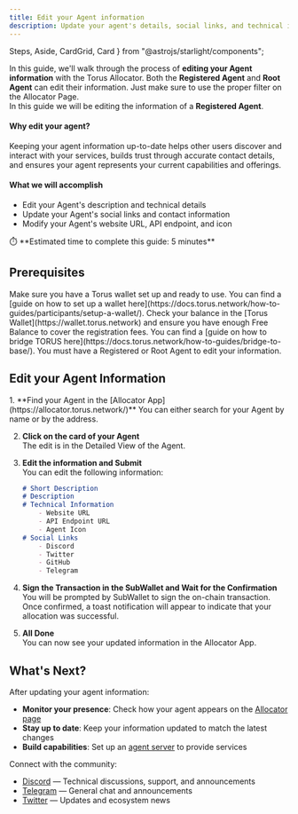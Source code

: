 ```yaml
---
title: Edit your Agent information
description: Update your agent's details, social links, and technical information.
---
```


  Steps,
  Aside,
  CardGrid,
  Card
} from "@astrojs/starlight/components";




In this guide, we'll walk through the process of **editing your Agent information** with the Torus Allocator.
Both the **Registered Agent** and **Root Agent** can edit their information. Just make sure to use the proper filter on the Allocator Page.  
In this guide we will be editing the information of a **Registered Agent**.

#### Why edit your agent?

Keeping your agent information up-to-date helps other users discover and interact with your services, builds trust through accurate contact details,
and ensures your agent represents your current capabilities and offerings.

#### What we will accomplish

- Edit your Agent's description and technical details
- Update your Agent's social links and contact information
- Modify your Agent's website URL, API endpoint, and icon

<Aside>
⏱️ **Estimated time to complete this guide: 5 minutes**
</Aside>

## Prerequisites

<CardGrid>
  <Card title="Torus Wallet" icon="seti:license">
    Make sure you have a Torus wallet set up and ready to use.
    You can find a [guide on how to set up a wallet here](https://docs.torus.network/how-to-guides/participants/setup-a-wallet/).
  </Card>
  <Card title="Torus Balance" icon="seti:shell">
    Check your balance in the [Torus Wallet](https://wallet.torus.network) and ensure you have enough Free Balance to cover the registration fees.
    You can find a [guide on how to bridge TORUS here](https://docs.torus.network/how-to-guides/bridge-to-base/).
  </Card>
  <Card title="Registered or Root Agent" icon="seti:license">
    You must have a Registered or Root Agent to edit your information.
  </Card>
  </CardGrid>


  ## Edit your Agent Information

<Steps>
1. **Find your Agent in the [Allocator App](https://allocator.torus.network/)**   
    You can either search for your Agent by name or by the address.  

   <ClickableImage src={registeredAgents} alt="Allocator Page" />

2. **Click on the card of your Agent**    
    The edit is in the Detailed View of the Agent.
   <ClickableImage src={editAgent} alt="Edit Agent" />

3. **Edit the information and Submit**  
    You can edit the following information:
    ```md
    # Short Description 
    # Description
    # Technical Information
        - Website URL
        - API Endpoint URL
        - Agent Icon
    # Social Links
        - Discord
        - Twitter
        - GitHub
        - Telegram
    ```
4. **Sign the Transaction in the SubWallet and Wait for the Confirmation**   
  You will be prompted by SubWallet to sign the on-chain transaction.
  Once confirmed, a toast notification will appear to indicate that your allocation was successful.
    <ClickableImage src={toastExample} alt="Allocator Success Toast" />

5. **All Done**  
  You can now see your updated information in the Allocator App.

  
</Steps>

## What's Next?

After updating your agent information:

- **Monitor your presence**: Check how your agent appears on the [Allocator page](https://allocator.torus.network/)
- **Stay up to date**: Keep your information updated to match the latest changes
- **Build capabilities**: Set up an [agent server](https://docs.torus.network/how-to-guides/builders/setup-agent-server/) to provide services

 Connect with the community:
- [Discord](https://discord.gg/torus) — Technical discussions, support, and announcements
- [Telegram](https://t.me/torusnetwork) — General chat and announcements
- [Twitter](https://x.com/torus_network) — Updates and ecosystem news  